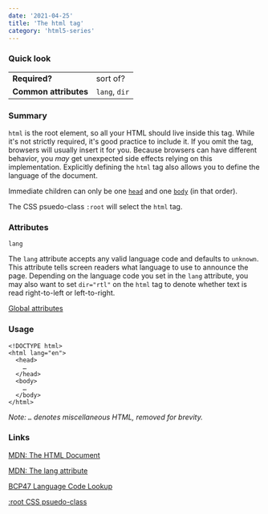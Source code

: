 ```yaml
---
date: '2021-04-25'
title: 'The html tag'
category: 'html5-series'
---
```


### Quick look

|                       |               |
| --------------------- | ------------- |
| **Required?**         | sort of?      |
| **Common attributes** | `lang`, `dir` |

### Summary

`html` is the root element, so all your HTML should live inside this tag.
While it's not strictly required, it's good practice to include it. If
you omit the tag, browsers will usually insert it for you. Because
browsers can have different behavior, you _may_ get unexpected side effects
relying on this implementation. Explicitly defining the `html` tag also
allows you to define the language of the document.

Immediate children can only be one [`head`](/2021-05-03-head) and one [`body`](/2021-05-03-body) (in that order).

The CSS psuedo-class `:root` will select the `html` tag.

### Attributes

`lang`

The `lang` attribute accepts any valid language code and defaults to `unknown`.
This attribute tells screen readers what language to use to announce the page.
Depending on the language code you set in the `lang` attribute, you may also want to
set `dir="rtl"` on the `html` tag to denote whether text is read right-to-left
or left-to-right.

[Global attributes](https://developer.mozilla.org/en-US/docs/Web/HTML/Global_attributes)

### Usage

```
<!DOCTYPE html>
<html lang="en">
  <head>
    …
  </head>
  <body>
    …
  </body>
</html>
```

_Note: `…` denotes miscellaneous HTML, removed for brevity._

### Links

[MDN: The HTML Document](https://developer.mozilla.org/en-US/docs/Web/HTML/Element/html)

[MDN: The lang attribute](https://developer.mozilla.org/en-US/docs/Web/HTML/Global_attributes/lang)

[BCP47 Language Code Lookup](https://r12a.github.io/app-subtags/)

[:root CSS psuedo-class](https://developer.mozilla.org/en-US/docs/Web/CSS/:root)
